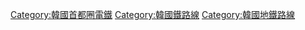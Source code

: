 [[Category:韓國首都圈電鐵|Category:韓國首都圈電鐵]]
[[Category:韓國鐵路線|Category:韓國鐵路線]]
[[Category:韓國地鐵路線|Category:韓國地鐵路線]]